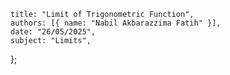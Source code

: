     title: "Limit of Trigonometric Function",
    authors: [{ name: "Nabil Akbarazzima Fatih" }],
    date: "26/05/2025",
    subject: "Limits",
};